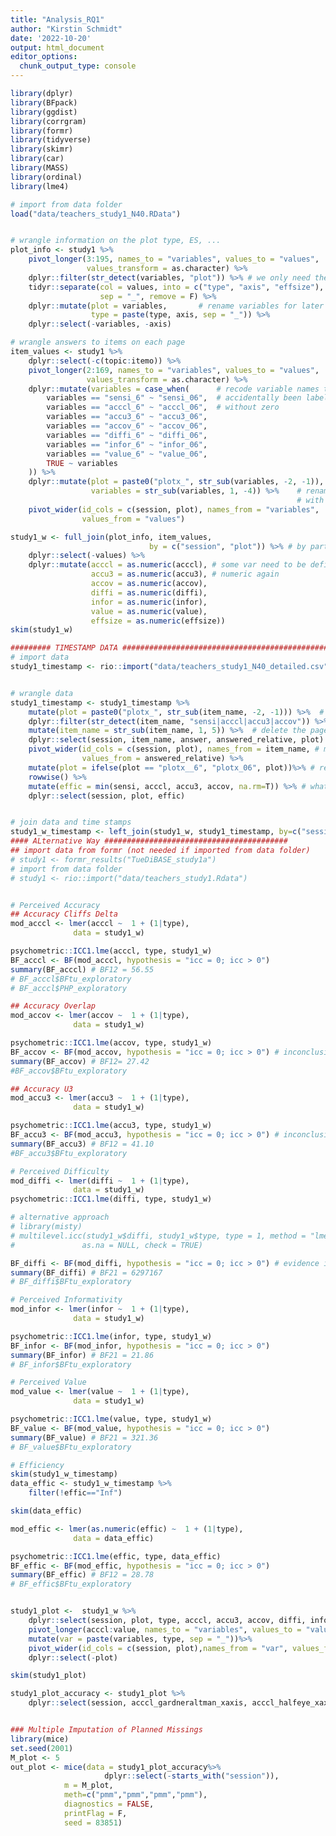 ```yaml
---
title: "Analysis_RQ1"
author: "Kirstin Schmidt"
date: '2022-10-20'
output: html_document
editor_options: 
  chunk_output_type: console
---
```



```r
library(dplyr)
library(BFpack)
library(ggdist)
library(corrgram)
library(formr)
library(tidyverse)
library(skimr)
library(car)
library(MASS)
library(ordinal)
library(lme4)

# import from data folder
load("data/teachers_study1_N40.RData")


# wrangle information on the plot type, ES, ...
plot_info <- study1 %>%
    pivot_longer(3:195, names_to = "variables", values_to = "values", 
                 values_transform = as.character) %>%
    dplyr::filter(str_detect(variables, "plot")) %>% # we only need the rows with info on plots
    tidyr::separate(col = values, into = c("type", "axis", "effsize"), # separate the info into three columns
                    sep = "_", remove = F) %>%
    dplyr::mutate(plot = variables,       # rename variables for later join
                  type = paste(type, axis, sep = "_")) %>%
    dplyr::select(-variables, -axis)

# wrangle answers to items on each page
item_values <- study1 %>%
    dplyr::select(-c(topic:itemo)) %>%
    pivot_longer(2:169, names_to = "variables", values_to = "values", 
                 values_transform = as.character) %>%
    dplyr::mutate(variables = case_when(      # recode variable names that have
        variables == "sensi_6" ~ "sensi_06",  # accidentally been labeled
        variables == "acccl_6" ~ "acccl_06",  # without zero
        variables == "accu3_6" ~ "accu3_06",
        variables == "accov_6" ~ "accov_06",
        variables == "diffi_6" ~ "diffi_06",
        variables == "infor_6" ~ "infor_06",
        variables == "value_6" ~ "value_06",
        TRUE ~ variables 
    )) %>%
    dplyr::mutate(plot = paste0("plotx_", str_sub(variables, -2, -1)), # create variable for later join
                  variables = str_sub(variables, 1, -4)) %>%    # rename variable names to get a data set 
                                                                # with one line per participant per page
    pivot_wider(id_cols = c(session, plot), names_from = "variables", 
                values_from = "values")

study1_w <- full_join(plot_info, item_values, 
                               by = c("session", "plot")) %>% # by participant and page (plot)
    dplyr::select(-values) %>%
    dplyr::mutate(acccl = as.numeric(acccl), # some var need to be defined as
                  accu3 = as.numeric(accu3), # numeric again
                  accov = as.numeric(accov),
                  diffi = as.numeric(diffi),
                  infor = as.numeric(infor),
                  value = as.numeric(value),
                  effsize = as.numeric(effsize))
skim(study1_w)

######### TIMESTAMP DATA ######################################################
# import data
study1_timestamp <- rio::import("data/teachers_study1_N40_detailed.csv")


# wrangle data
study1_timestamp <- study1_timestamp %>%
    mutate(plot = paste0("plotx_", str_sub(item_name, -2, -1))) %>%  # create var with plot number
    dplyr::filter(str_detect(item_name, "sensi|acccl|accu3|accov")) %>% # we only need vars sensitivity or accuracy
    mutate(item_name = str_sub(item_name, 1, 5)) %>%  # delete the page number in item name
    dplyr::select(session, item_name, answer, answered_relative, plot) %>% 
    pivot_wider(id_cols = c(session, plot), names_from = item_name, # make structure similar to existing data set
                values_from = answered_relative) %>%
    mutate(plot = ifelse(plot == "plotx__6", "plotx_06", plot))%>% # recode wrong item labelling
    rowwise() %>%
    mutate(effic = min(sensi, acccl, accu3, accov, na.rm=T)) %>% # what was the the time of the first item to be clicked?
    dplyr::select(session, plot, effic)


# join data and time stamps
study1_w_timestamp <- left_join(study1_w, study1_timestamp, by=c("session", "plot"))
#### ALternative Way #########################################
## import data from formr (not needed if imported from data folder)
# study1 <- formr_results("TueDiBASE_study1a")
# import from data folder
# study1 <- rio::import("data/teachers_study1.Rdata")


# Perceived Accuracy
## Accuracy Cliffs Delta
mod_acccl <- lmer(acccl ~  1 + (1|type),
              data = study1_w)

psychometric::ICC1.lme(acccl, type, study1_w)
BF_acccl <- BF(mod_acccl, hypothesis = "icc = 0; icc > 0")
summary(BF_acccl) # BF12 = 56.55
# BF_acccl$BFtu_exploratory
# BF_acccl$PHP_exploratory

## Accuracy Overlap
mod_accov <- lmer(accov ~  1 + (1|type),
              data = study1_w)

psychometric::ICC1.lme(accov, type, study1_w)
BF_accov <- BF(mod_accov, hypothesis = "icc = 0; icc > 0") # inconclusive
summary(BF_accov) # BF12= 27.42
#BF_accov$BFtu_exploratory

## Accuracy U3
mod_accu3 <- lmer(accu3 ~  1 + (1|type),
              data = study1_w)

psychometric::ICC1.lme(accu3, type, study1_w)
BF_accu3 <- BF(mod_accu3, hypothesis = "icc = 0; icc > 0") # inconclusive
summary(BF_accu3) # BF12 = 41.10
#BF_accu3$BFtu_exploratory

# Perceived Difficulty 
mod_diffi <- lmer(diffi ~  1 + (1|type),
              data = study1_w)
psychometric::ICC1.lme(diffi, type, study1_w)

# alternative approach 
# library(misty)
# multilevel.icc(study1_w$diffi, study1_w$type, type = 1, method = "lme4", REML = TRUE,
#               as.na = NULL, check = TRUE)

BF_diffi <- BF(mod_diffi, hypothesis = "icc = 0; icc > 0") # evidence in favor of a ICC >0 
summary(BF_diffi) # BF21 = 6297167
# BF_diffi$BFtu_exploratory

# Perceived Informativity 
mod_infor <- lmer(infor ~  1 + (1|type),
              data = study1_w)

psychometric::ICC1.lme(infor, type, study1_w)
BF_infor <- BF(mod_infor, hypothesis = "icc = 0; icc > 0")
summary(BF_infor) # BF21 = 21.86
# BF_infor$BFtu_exploratory

# Perceived Value
mod_value <- lmer(value ~  1 + (1|type),
              data = study1_w)

psychometric::ICC1.lme(value, type, study1_w)
BF_value <- BF(mod_value, hypothesis = "icc = 0; icc > 0")
summary(BF_value) # BF21 = 321.36
# BF_value$BFtu_exploratory

# Efficiency
skim(study1_w_timestamp)
data_effic <- study1_w_timestamp %>%
    filter(!effic=="Inf")

skim(data_effic)

mod_effic <- lmer(as.numeric(effic) ~  1 + (1|type),
              data = data_effic)

psychometric::ICC1.lme(effic, type, data_effic)
BF_effic <- BF(mod_effic, hypothesis = "icc = 0; icc > 0")
summary(BF_effic) # BF12 = 28.78
# BF_effic$BFtu_exploratory


study1_plot <-  study1_w %>%
    dplyr::select(session, plot, type, acccl, accu3, accov, diffi, infor, value) %>%
    pivot_longer(acccl:value, names_to = "variables", values_to = "values", values_transform = as.character) %>%
    mutate(var = paste(variables, type, sep = "_"))%>%
    pivot_wider(id_cols = c(session, plot),names_from = "var", values_from = "values") %>%
    dplyr::select(-plot) 

skim(study1_plot)

study1_plot_accuracy <- study1_plot %>%
    dplyr::select(session, acccl_gardneraltman_xaxis, acccl_halfeye_xaxis, acccl_raincloud_yaxis, acccl_halfeye_yaxis)


### Multiple Imputation of Planned Missings
library(mice)
set.seed(2001)
M_plot <- 5
out_plot <- mice(data = study1_plot_accuracy%>%
                     dplyr::select(-starts_with("session")),
            m = M_plot,
            meth=c("pmm","pmm","pmm","pmm"),
            diagnostics = FALSE,
            printFlag = F,
            seed = 83851)
```
